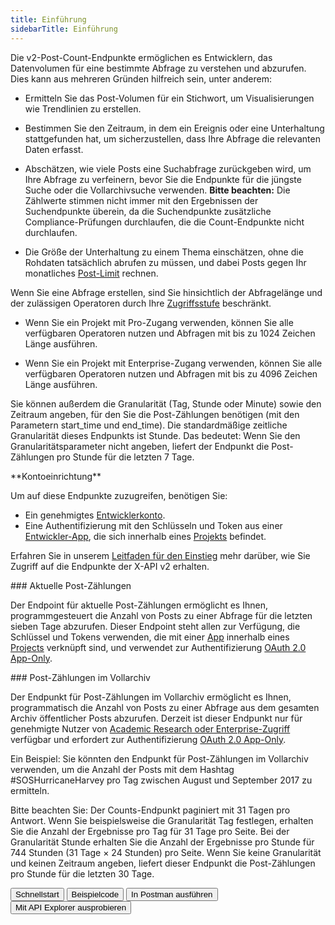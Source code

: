 ```yaml
---
title: Einführung
sidebarTitle: Einführung
---
```



Die v2-Post-Count-Endpunkte ermöglichen es Entwicklern, das Datenvolumen für eine bestimmte Abfrage zu verstehen und abzurufen. Dies kann aus mehreren Gründen hilfreich sein, unter anderem:

- Ermitteln Sie das Post-Volumen für ein Stichwort, um Visualisierungen wie Trendlinien zu erstellen.

- Bestimmen Sie den Zeitraum, in dem ein Ereignis oder eine Unterhaltung stattgefunden hat, um sicherzustellen, dass Ihre Abfrage die relevanten Daten erfasst.

- Abschätzen, wie viele Posts eine Suchabfrage zurückgeben wird, um Ihre Abfrage zu verfeinern, bevor Sie die Endpunkte für die jüngste Suche oder die Vollarchivsuche verwenden.
  **Bitte beachten:** Die Zählwerte stimmen nicht immer mit den Ergebnissen der Suchendpunkte überein, da die Suchendpunkte zusätzliche Compliance-Prüfungen durchlaufen, die die Count-Endpunkte nicht durchlaufen.

- Die Größe der Unterhaltung zu einem Thema einschätzen, ohne die Rohdaten tatsächlich abrufen zu müssen, und dabei Posts gegen Ihr monatliches [Post-Limit](/de/x-api/fundamentals/post-cap) rechnen.

Wenn Sie eine Abfrage erstellen, sind Sie hinsichtlich der Abfragelänge und der zulässigen Operatoren durch Ihre [Zugriffsstufe](/de/x-api/getting-started/about-x-api) beschränkt.

- Wenn Sie ein Projekt mit Pro-Zugang verwenden, können Sie alle verfügbaren Operatoren nutzen und Abfragen mit bis zu 1024 Zeichen Länge ausführen.

- Wenn Sie ein Projekt mit Enterprise-Zugang verwenden, können Sie alle verfügbaren Operatoren nutzen und Abfragen mit bis zu 4096 Zeichen Länge ausführen.

Sie können außerdem die Granularität (Tag, Stunde oder Minute) sowie den Zeitraum angeben, für den Sie die Post-Zählungen benötigen (mit den Parametern start\_time und end\_time). Die standardmäßige zeitliche Granularität dieses Endpunkts ist Stunde. Das bedeutet: Wenn Sie den Granularitätsparameter nicht angeben, liefert der Endpunkt die Post-Zählungen pro Stunde für die letzten 7 Tage.

<Note>
  **Kontoeinrichtung**

  Um auf diese Endpunkte zuzugreifen, benötigen Sie:

  - Ein genehmigtes [Entwicklerkonto](https://developer.x.com/en/portal/petition/essential/basic-info).
  - Eine Authentifizierung mit den Schlüsseln und Token aus einer [Entwickler-App](/de/resources/fundamentals/developer-apps), die sich innerhalb eines [Projekts](/de/resources/fundamentals/projects) befindet.

  Erfahren Sie in unserem [Leitfaden für den Einstieg](/de/x-api/getting-started/getting-access) mehr darüber, wie Sie Zugriff auf die Endpunkte der X-API v2 erhalten.
</Note>

<div id="recent-post-counts">
  ### Aktuelle Post-Zählungen
</div>

Der Endpoint für aktuelle Post-Zählungen ermöglicht es Ihnen, programmgesteuert die Anzahl von Posts zu einer Abfrage für die letzten sieben Tage abzurufen. Dieser Endpoint steht allen zur Verfügung, die Schlüssel und Tokens verwenden, die mit einer [App](/de/resources/fundamentals/developer-apps) innerhalb eines [Projects](/de/resources/fundamentals/projects) verknüpft sind, und verwendet zur Authentifizierung [OAuth 2.0 App-Only](/de/resources/fundamentals/authentication#bearer-token-also-known-as-app-only).

<div id="full-archive-post-counts">
  ### Post-Zählungen im Vollarchiv
</div>

Der Endpunkt für Post-Zählungen im Vollarchiv ermöglicht es Ihnen, programmatisch die Anzahl von Posts zu einer Abfrage aus dem gesamten Archiv öffentlicher Posts abzurufen. Derzeit ist dieser Endpunkt nur für genehmigte Nutzer von [Academic Research oder Enterprise-Zugriff](/de/x-api/getting-started/about-x-api) verfügbar und erfordert zur Authentifizierung [OAuth 2.0 App-Only](/de/resources/fundamentals/authentication#bearer-token-also-known-as-app-only).

Ein Beispiel: Sie könnten den Endpunkt für Post-Zählungen im Vollarchiv verwenden, um die Anzahl der Posts mit dem Hashtag #SOSHurricaneHarvey pro Tag zwischen August und September 2017 zu ermitteln.

Bitte beachten Sie: Der Counts-Endpunkt paginiert mit 31 Tagen pro Antwort. Wenn Sie beispielsweise die Granularität Tag festlegen, erhalten Sie die Anzahl der Ergebnisse pro Tag für 31 Tage pro Seite. Bei der Granularität Stunde erhalten Sie die Anzahl der Ergebnisse pro Stunde für 744 Stunden (31 Tage × 24 Stunden) pro Seite. Wenn Sie keine Granularität und keinen Zeitraum angeben, liefert dieser Endpunkt die Post-Zählungen pro Stunde für die letzten 30 Tage.

<div className="flex space-x-4">
  <Button href="/de/x-api/posts/search/quickstart/full-archive-search">
    Schnellstart
  </Button>

  <Button href="https://github.com/xdevplatform/Twitter-API-v2-sample-code">
    Beispielcode
  </Button>

  <Button href="https://app.getpostman.com/run-collection/9956214-784efcda-ed4c-4491-a4c0-a26470a67400">
    In Postman ausführen
  </Button>

  <Button href="https://developer.x.com/apitools/api?endpoint=/2/tweets/search/recent&method=get">
    Mit API Explorer ausprobieren
  </Button>
</div>